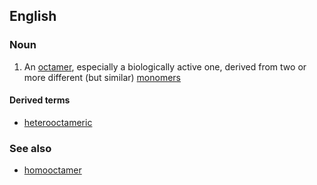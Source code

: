 ==English==

===Noun===
{{en-noun}}

# {{context|chemistry|biochemistry|lang=en}} An [[octamer]], especially a biologically active one, derived from two or more different (but similar) [[monomer]]s

====Derived terms====
* [[heterooctameric]]

===See also===
* [[homooctamer]]